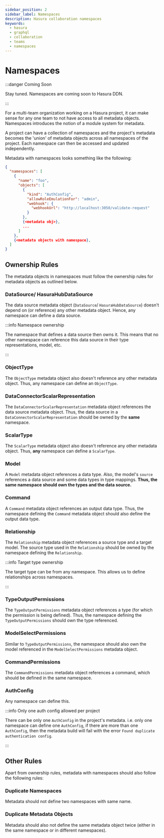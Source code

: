 ```yaml
---
sidebar_position: 2
sidebar_label: Namespaces
description: Hasura collaboration namespaces
keywords:
  - hasura
  - graphql
  - collaboration
  - teams
  - namespaces
---
```


# Namespaces

:::danger Coming Soon

Stay tuned. Namespaces are coming soon to Hasura DDN.

:::

For a multi-team organization working on a Hasura project, it can make sense for any one team to not have access to all
metadata objects. Namespaces introduces the notion of a module system for metadata.

A project can have a collection of namespaces and the project's metadata becomes the 'union' of metadata objects across
all namespaces of the project. Each namespace can then be accessed and updated independently.

Metadata with namespaces looks something like the following:

```json
{
  "namespaces": [
    {
      "name": "foo",
      "objects": [
        {
          "kind": "AuthConfig",
          "allowRoleEmulationFor": "admin",
          "webhook": {
            "webhookUrl": "http://localhost:3050/validate-request"
          }
        },
        {<metadata obj>},
        ...
      ]
    },
    {<metadata objects with namespace},
  ]
}
```

## Ownership Rules

The metadata objects in namespaces must follow the ownership rules for metadata objects as outlined below.

### DataSource/ HasuraHubDataSource

The data source metadata object (`DataSource`/ `HasuraHubDataSource`) doesn't depend on (or reference) any other
metadata object. Hence, any namespace can define a data source.

:::info Namespace ownership

The namespace that defines a data source then owns it. This means that no other namespace can reference this data source
in their type representations, model, etc.

:::

### ObjectType

The `ObjectType` metadata object also doesn't reference any other metadata object. Thus, any namespace can define an
`ObjectType`.

### DataConnectorScalarRepresentation

The `DataConnectorScalarRepresentation` metadata object references the data source metadata object. Thus, the data
source in a `DataConnectorScalarRepresentation` should be owned by the **same** namespace.

### ScalarType

The `ScalarType` metadata object also doesn't reference any other metadata object. Thus, **any** namespace can define a
`ScalarType`.

### Model

A `Model` metadata object references a data type. Also, the model's `source` references a data source and some data
types in type mappings. **Thus, the same namespace should own the types and the data source.**

### Command

A `Command` metadata object references an output data type. Thus, the namespace defining the `Command` metadata object
should also define the output data type.

### Relationship

The `Relationship` metadata object references a source type and a target model. The source type used in the
`Relationship` should be owned by the namespace defining the `Relationship`.

:::info Target type ownership

The target type can be from any namespace. This allows us to define relationships across namespaces.

:::

### TypeOutputPermissions

The `TypeOutputPermissions` metadata object references a type (for which the permission is being defined). Thus, the
namespace defining the `TypeOutputPermissions` should own the type referenced.

### ModelSelectPermissions

Similar to `TypeOutputPermissions`, the namespace should also own the model referenced in the `ModelSelectPermissions`
metadata object.

### CommandPermissions

The `CommandPermissions` metadata object references a command, which should be defined in the same namespace.

### AuthConfig

Any namespace can define this.

:::info Only one auth config allowed per project

There can be only one `AuthConfig` in the project's metadata. i.e. only one namespace can define one `AuthConfig`, if
there are more than one `AuthConfig`, then the metadata build will fail with the error
`Found duplicate authentication config`.

:::

## Other Rules

Apart from ownership rules, metadata with namespaces should also follow the following rules:

### Duplicate Namespaces

Metadata should not define two namespaces with same name.

### Duplicate Metadata Objects

Metadata should also not define the same metadata object twice (either in the same namespace or in different
namespaces).
